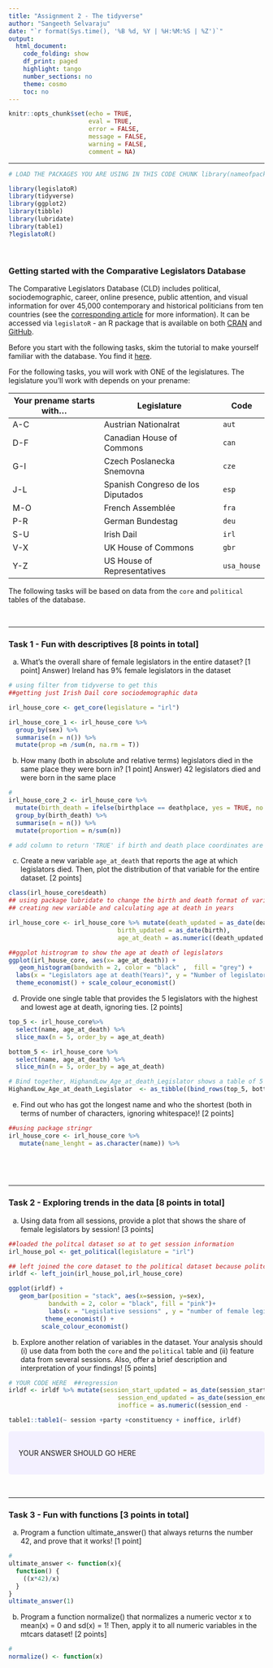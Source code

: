 ```yaml
---
title: "Assignment 2 - The tidyverse"
author: "Sangeeth Selvaraju"
date: "`r format(Sys.time(), '%B %d, %Y | %H:%M:%S | %Z')`"
output:
  html_document:
    code_folding: show
    df_print: paged
    highlight: tango
    number_sections: no
    theme: cosmo
    toc: no
---
```

  
<style>
div.answer {background-color:#f3f0ff; border-radius: 5px; padding: 20px;}
</style>

```r
knitr::opts_chunk$set(echo = TRUE,
                      eval = TRUE,
                      error = FALSE,
                      message = FALSE,
                      warning = FALSE,
                      comment = NA)
```


***

```r
# LOAD THE PACKAGES YOU ARE USING IN THIS CODE CHUNK library(nameofpackage)

library(legislatoR)
library(tidyverse)
library(ggplot2)
library(tibble)
library(lubridate)
library(table1)
?legislatoR()
```

<br>

### Getting started with the Comparative Legislators Database

The Comparative Legislators Database (CLD) includes political, sociodemographic, career, online presence, public attention, and visual information for over 45,000 contemporary and historical politicians from ten countries (see the [corresponding article](https://www.cambridge.org/core/journals/british-journal-of-political-science/article/comparative-legislators-database/D28BB58A8B2C08C8593DB741F42C18B2) for more information). It can be accessed via `legislatoR` - an R package that is available on both [CRAN](https://cran.r-project.org/web/packages/legislatoR/index.html) and [GitHub](https://github.com/saschagobel/legislatoR).

Before you start with the following tasks, skim the tutorial to make yourself familiar with the database. You find it [here](https://cran.r-project.org/web/packages/legislatoR/vignettes/legislatoR.html).

For the following tasks, you will work with ONE of the legislatures. The legislature you'll work with depends on your prename:

| Your prename starts with... | Legislature | Code |
|---------|-------|-------|
| A-C | Austrian Nationalrat | `aut` |
| D-F | Canadian House of Commons | `can` |
| G-I | Czech Poslanecka Snemovna | `cze` |
| J-L | Spanish Congreso de los Diputados | `esp` |
| M-O | French Assemblée | `fra` |
| P-R | German Bundestag | `deu` |
| S-U | Irish Dail | `irl` |
| V-X | UK House of Commons | `gbr` |
| Y-Z | US House of Representatives  | `usa_house` |

The following tasks will be based on data from the `core` and `political` tables of the database.

<br>

***

### Task 1 - Fun with descriptives [8 points in total]

a) What's the overall share of female legislators in the entire dataset? [1 point]
Answer) Ireland has 9% female legislators in the dataset
```r
# using filter from tidyverse to get this
##getting just Irish Dail core sociodemographic data

irl_house_core <- get_core(legislature = "irl")

irl_house_core_1 <- irl_house_core %>% 
  group_by(sex) %>% 
  summarise(n = n()) %>% 
  mutate(prop =n /sum(n, na.rm = T))

```

b) How many (both in absolute and relative terms) legislators died in the same place they were born in? [1 point]
Answer) 42 legislators died and were born in the same place
```r
# 
irl_house_core_2 <- irl_house_core %>% 
  mutate(birth_death = ifelse(birthplace == deathplace, yes = TRUE, no = FALSE)) %>% 
  group_by(birth_death) %>%
  summarise(n = n()) %>%
  mutate(proportion = n/sum(n))

# add column to return 'TRUE' if birth and death place coordinates are the same
```

c) Create a new variable `age_at_death` that reports the age at which legislators died. Then, plot the distribution of that variable for the entire dataset. [2 points]

```r
class(irl_house_core$death)
## using package lubridate to change the birth and death format of variables to date
## creating new variable and calculating age at death in years

irl_house_core <- irl_house_core %>% mutate(death_updated = as_date(death), 
                              birth_updated = as_date(birth), 
                              age_at_death = as.numeric((death_updated -          birth_updated)/365.25))

##ggplot histrogram to show the age at death of legislators
ggplot(irl_house_core, aes(x= age_at_death)) +
   geom_histogram(bandwith = 2, color = "black" ,  fill = "grey") +
  labs(x = "Legislators age at death(Years)", y = "Number of legislators")+
  theme_economist() + scale_colour_economist()
```

d) Provide one single table that provides the 5 legislators with the highest and lowest age at death, ignoring ties. [2 points]

```r
top_5 <- irl_house_core%>% 
  select(name, age_at_death) %>%
  slice_max(n = 5, order_by = age_at_death) 

bottom_5 <- irl_house_core %>% 
  select(name, age_at_death) %>%
  slice_min(n = 5, order_by = age_at_death) 

# Bind together, HighandLow_Age_at_death_Legislator shows a table of 5 legislators with the highest and lowest age at death
HighandLow_Age_at_death_Legislator  <- as_tibble((bind_rows(top_5, bottom_5)))
```

e) Find out who has got the longest name and who the shortest (both in terms of number of characters, ignoring whitespace)! [2 points]

```r
##using package stringr
irl_house_core <- irl_house_core %>% 
   mutate(name_lenght = as.character(name)) %>% 
   
       

```

<br>

***

### Task 2 - Exploring trends in the data [8 points in total]

a) Using data from all sessions, provide a plot that shows the share of female legislators by session! [3 points]

```r
##loaded the politcal dataset so at to get session information
irl_house_pol <- get_political(legislature = "irl")

## left joined the core dataset to the political dataset because politcal dataset has ~5000 something observation and core only ~1400 so i wanted to retain all the data, the other way around would have lost data from politcal dataset
irldf <- left_join(irl_house_pol,irl_house_core)
```

```r
ggplot(irldf) +
   geom_bar(position = "stack", aes(x=session, y=sex),
           bandwith = 2, color = "black", fill = "pink")+
           labs(x = "Legislative sessions" , y = "number of female legislators") +
          theme_economist() +
         scale_colour_economist()
```

b) Explore another relation of variables in the dataset. Your analysis should (i) use data from both the `core` and the `political` table and (ii) feature data from several sessions. Also, offer a brief description and interpretation of your findings! [5 points]

```r
# YOUR CODE HERE  ##regression
irldf <- irldf %>% mutate(session_start_updated = as_date(session_start), 
                              session_end_updated = as_date(session_end), 
                              inoffice = as.numeric((session_end -                                                                            session_start)/365.25))

table1::table1(~ session +party +constituency + inoffice, irldf)
```

<div class = "answer">
YOUR ANSWER SHOULD GO HERE
</div>

<br>

***

### Task 3 - Fun with functions [3 points in total]

a) Program a function ultimate_answer() that always returns the number 42, and prove that it works! [1 point]

```r
# 
ultimate_answer <- function(x){
  function() {
    ((x*42)/x)
  }
}
ultimate_answer(1)
```

b) Program a function normalize() that normalizes a numeric vector x to mean(x) = 0 and sd(x) = 1! Then, apply it to all numeric variables in the mtcars dataset! [2 points]

```r
# 
normalize() <- function(x)
```



